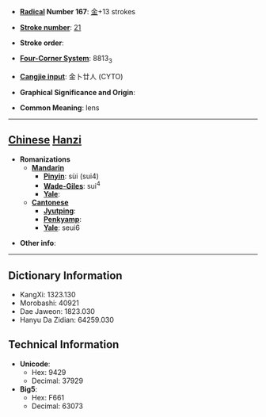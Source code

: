 * '''[[Wiktionary:Chinese radical index| Radical]] Number 167''': [[Wiktionary:Chinese radical index 金|金]]+13 strokes

* '''[[Wiktionary:Chinese total strokes index|Stroke number]]''': [[Wiktionary:Chinese total strokes index 21|21]]

* '''Stroke order''': 

* '''[[Wiktionary:Chinese four corner index|Four-Corner System]]''': 8813<sub>3</sub>

* '''[[Wiktionary:Chinese Cangjie index|Cangjie input]]''': 金卜廿人 (CYTO)

* '''Graphical Significance and Origin''': 

* '''Common Meaning''': lens

----

== [[Chinese]] [[Hanzi]] ==

* '''Romanizations'''
** '''[[Mandarin]]'''
*** '''[[Pinyin]]''': sùi (sui4)
*** '''[[Wade-Giles]]''': sui<sup>4</sup>
*** '''[[Yale]]''': 
** '''[[Cantonese]]'''
*** '''[[Jyutping]]''':
*** '''[[Penkyamp]]''': 
*** '''[[Yale]]''': seui6

* '''Other info''': 

----

== Dictionary Information ==

* KangXi: 1323.130
* Morobashi: 40921
* Dae Jaweon: 1823.030
* Hanyu Da Zidian: 64259.030

== Technical Information ==

* '''Unicode''':
** Hex: 9429
** Decimal: 37929
* '''Big5''':
** Hex: F661
** Decimal: 63073